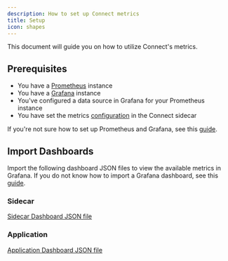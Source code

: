 ```yaml
---
description: How to set up Connect metrics
title: Setup
icon: shapes
---
```


This document will guide you on how to utilize Connect's metrics.

## Prerequisites
- You have a [Prometheus](https://prometheus.io/) instance
- You have a [Grafana](https://grafana.com/) instance
- You've configured a data source in Grafana for your Prometheus instance
- You have set the metrics [configuration](/validators/configuration#env-vars) in the Connect sidecar

If you're not sure how to set up Prometheus and Grafana, see this [guide](https://grafana.com/docs/grafana/latest/getting-started/get-started-grafana-prometheus/).

## Import Dashboards

Import the following dashboard JSON files to view the available metrics in Grafana. If you do not know how to import a Grafana dashboard, see this [guide](https://grafana.com/docs/grafana/latest/dashboards/build-dashboards/import-dashboards/).

### Sidecar
[Sidecar Dashboard JSON file](https://github.com/skip-mev/slinky/blob/main/grafana/provisioning/dashboards/side-car-dashboard.json)

### Application
[Application Dashboard JSON file](https://github.com/skip-mev/slinky/blob/main/grafana/provisioning/dashboards/chain-dashboard.json)